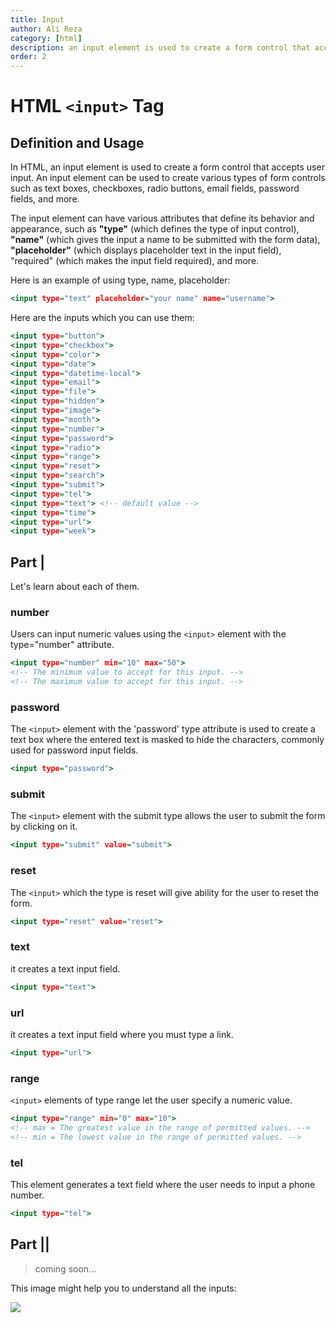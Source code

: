 ```yaml
---
title: Input
author: Ali Reza
category: [html]
description: an input element is used to create a form control that accepts user input.
order: 2
---
```


# HTML `<input>` Tag

## Definition and Usage

In HTML, an input element is used to create a form control that accepts user input. An input element can be used to create various types of form controls such as text boxes, checkboxes, radio buttons, email fields, password fields, and more.

The input element can have various attributes that define its behavior and appearance, such as **"type"** (which defines the type of input control), **"name"** (which gives the input a name to be submitted with the form data), **"placeholder"** (which displays placeholder text in the input field), "required" (which makes the input field required), and more.

Here is an example of using type, name, placeholder:

```html:index.html
<input type="text" placeholder="your name" name="username">
```

Here are the inputs which you can use them:

```html:index.html
<input type="button">
<input type="checkbox">
<input type="color">
<input type="date">
<input type="datetime-local">
<input type="email">
<input type="file">
<input type="hidden">
<input type="image">
<input type="month">
<input type="number">
<input type="password">
<input type="radio">
<input type="range">
<input type="reset">
<input type="search">
<input type="submit">
<input type="tel">
<input type="text"> <!-- default value -->
<input type="time">
<input type="url">
<input type="week">
```

## Part |

Let's learn about each of them.

### number

Users can input numeric values using the `<input>` element with the type="number" attribute.

```html:index.html
<input type="number" min="10" max="50">
<!-- The minimum value to accept for this input. -->
<!-- The maximum value to accept for this input. -->
```

### password

The `<input>` element with the 'password' type attribute is used to create a text box where the entered text is masked to hide the characters, commonly used for password input fields.

```html:index.html
<input type="password">
```

### submit

The `<input>` element with the submit type allows the user to submit the form by clicking on it.

```html:index.html
<input type="submit" value="submit">
```

### reset

The `<input>` which the type is reset will give ability for the user to reset the form.

```html:index.html
<input type="reset" value="reset">
```

### text

it creates a text input field.

```html:index.html
<input type="text">
```

### url

it creates a text input field where you must type a link.

```html:index.html
<input type="url">
```

### range

`<input>` elements of type range let the user specify a numeric value.

```html:index.html
<input type="range" min="0" max="10">
<!-- max = The greatest value in the range of permitted values. -->
<!-- min = The lowest value in the range of permitted values. -->
```

### tel

This element generates a text field where the user needs to input a phone number.

```html:index.html
<input type="tel">
```

## Part ||

> coming soon...

This image might help you to understand all the inputs:

<img src="https://user-images.githubusercontent.com/99729607/221445510-45a02df6-7d67-4eee-afb4-2fd1f04856ab.png" />
